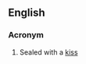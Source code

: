 {{also|swak|swäk}}
==English==

===Acronym===
{{rfc-header|Acronym}}
{{head|en|acronym}}

# {{lb|en|written on an envelope containing a love-letter}} Sealed with a [[kiss]]